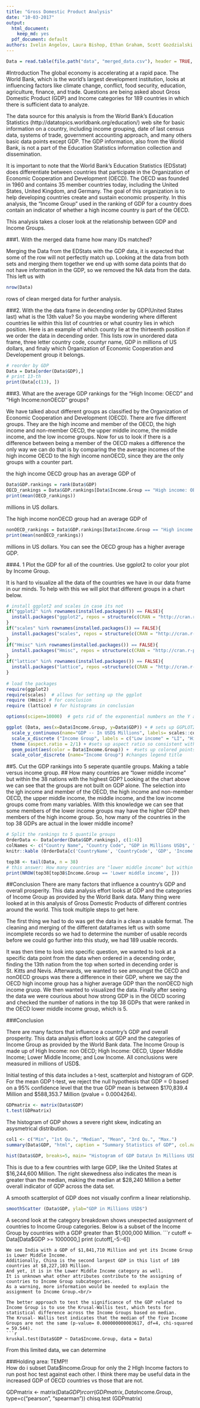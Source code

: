 ```yaml
---
title: "Gross Domestic Product Analysis"
date: "10-03-2017"
output:
  html_document:
    keep_md: yes
  pdf_document: default
authors: Ivelin Angelov, Laura Bishop, Ethan Graham, Scott Gozdzialski
---
```

```r
Data = read.table(file.path("data", "merged_data.csv"), header = TRUE, encoding='UTF-8')
```

#Introduction
The global economy is accelerating at a rapid pace.
The World Bank, which is the world's largest development institution, looks at influencing factors like climate change, conflict, food security, education, agriculture, finance, and trade.
Questions are being asked about Gross Domestic Product (GDP) and Income categories for 189 countries in which there is sufficient data to analyze. 

The data source for this analysis is from the World Bank's Education Statistics (http://datatopics.worldbank.org/education/) web site for basic information on a country, including income grouping, date of last census data, systems of trade, government accounting approach, and many others basic data points except GDP. The GDP information, also from the World Bank, is not a part of the Education Statistics information collection and dissemination. 

It is important to note that the World Bank's Education Statistics (EDSstat) does differentiate between countries that participate in the Organization of Economic Cooperation and Development (OECD). The OECD was founded in 1960 and contains 35 member countries today, including the United States, United Kingdom, and Germany.
The goal of this organization is to help developing countries create and sustain economic prosperity.
In this analysis, the  "Income Group" used in the ranking of GDP for a country does contain an indicator of whether a high income country is part of the OECD.<br/>

This analysis takes a closer look at the relationship between GDP and Income Groups.



###1. With the merged data frame how many IDs matched?

Merging the Data from the EDStats with the GDP data, it is expected that some of the row will not perfectly match up.
Looking at the data from both sets and merging them together we end up with some data points that do not have information in the GDP, so we removed the NA data from the data.
This left us with 
```r
nrow(Data)
```
rows of clean merged data for further analysis.

###2. With the the data frame in decending order by GDP(United States last) what is the 13th value?
So you maybe wondering where different countries lie within this list of countries or what country lies in which position.
Here is an example of which county lie at the thirteenth position if we order the data in decending order.
This lists row in unordered data frame, three letter country code, countyr name, GDP in millions of US dollars, and finaly which  Organization of Economic Cooperation and Developement group it belongs.

```r
# reorder by GDP
Data = Data[order(Data$GDP),]
# print 13-th
print(Data[c(13), ])
```

###3. What are the average GDP rankings for the "High Income: OECD" and "High Income:nonOECD" groups?

We have talked about different groups as classified by the Organization of Economic Cooperation and Development (OECD).
There are five different groups.
They are the high income and member of the OECD, the high income and non-member OECD, the upper middle income, the middle income, and the low income groups.
Now for us to look if there is a difference between being a member of the OECD makes a difference the only way we can do that is by comparing the the average incomes of the high income OECD to the high income nonOECD, since they are the only groups with a counter part.<br/> 

the high income OECD group has an average GDP of 
```r
Data$GDP.rankings = rank(Data$GDP)
OECD_rankings = Data$GDP.rankings[Data$Income.Group == "High income: OECD"]
print(mean(OECD_rankings))
```
millions in US dollars.<br/>

The high income nonOECD group had an average GDP of 
```r
nonOECD_rankings = Data$GDP.rankings[Data$Income.Group == "High income: nonOECD"]
print(mean(nonOECD_rankings)) 
```
millions in US dollars.
You can see the OECD group has a higher average GDP.





###4. 1	Plot the GDP for all of the countries. Use ggplot2 to color your plot by Income Group.

It is hard to visualize all the data of the countries we have in our data frame in our minds.
To help with this we will plot that different groups in a chart below.
```r
# install ggplot2 and scales in case its not
if("ggplot2" %in% rownames(installed.packages()) == FALSE){
  install.packages("ggplot2", repos = structure(c(CRAN = "http://cran.r-project.org")))
}
if("scales" %in% rownames(installed.packages()) == FALSE){
  install.packages("scales", repos = structure(c(CRAN = "http://cran.r-project.org")))
}
if("Hmisc" %in% rownames(installed.packages()) == FALSE){
  install.packages("Hmisc", repos = structure(c(CRAN = "http://cran.r-project.org")))
}
if("lattice" %in% rownames(installed.packages()) == FALSE){
  install.packages("lattice", repos =structure(c(CRAN = "http://cran.r-project.org")))
}  
  
# load the packages
require(ggplot2)
require(scales)  # allows for setting up the ggplot
require (Hmisc) # for conclusion
require (lattice) # for histograms in conclusion

options(scipen=10000)  # gets rid of the exponential numbers on the Y axis

ggplot (Data, aes(x=Data$Income.Group, y=Data$GDP)) + # sets up GGPLOT2 scatter plot
  scale_y_continuous(name="GDP -- In USD$ Millions", labels= scales::comma, expand = c(0,0), limits=c(0, 20000000), breaks=seq(0,18000000, 2000000))  + #sets up Y axis with labels and range
  scale_x_discrete ("Income Group", labels = c("Low income" = "LI", "High income: nonOECD" = "nHI", "High income: OECD" = "oHI", "Lower middle income" = "LMI", "Upper middle income" = "UMI")) + # sets up x axis for abbreviates of categorical variable to prevent overlap and promote readability
  theme (aspect.ratio = 2/1) + #sets up aspect ratio so consistent with each output
  geom_point(aes(color = Data$Income.Group)) +  #sets up colored points
  scale_color_discrete (name="Income Group") #changes legend title

```   

##5. Cut the GDP rankings into 5 seperate quantile groups. Making a table versus income group.
##   How many countries are "lower middle income" but within the 38 nations with the highest GDP?
Looking at the chart above we can see that the groups are not built on GDP alone.
The selection into the igh income and member of the OECD, the high income and non-member OECD, the upper middle income, the middle income, and the low income groups come from many variables.
With this knowledge we can see that some members of the lower income groups may have the higher GDP then members of the high income group.
So, how many of the countries in the top 38 GDPs are actual in the lower middle income?  

```r
# Split the rankings to 5 quantile groups
OrderData <- Data[order(Data$GDP.rankings), c(1:4)]
colNames <- c("Country Name", "Country Code", "GDP in Millions USD$", "Income Group")
knitr::kable (OrderData[c('CountryName', 'CountryCode', 'GDP', 'Income.Group')], col.names = colNames, align = 'c', caption = "Ranking in Income Group")

top38 <- tail(Data, n = 38)
# this answer: How many countries are "lower middle income" but within the 38 nations with the highest GDP
print(NROW(top38[top38$Income.Group == 'Lower middle income', ]))

```
##Conclusion
There are many factors that influence a country's GDP and overall prosperity.
This data analysis effort looks at GDP and the categories of Income Group as provided by the World Bank data.
Many thing were looked at in this analysis of Gross Domestic Products of different contries around the world.
This took multiple steps to get here.

The first thing we had to do was get the data in a clean a usable format.
The cleaning and merging of the different dataframes left us with some incomplete records so we had to determine the number of usable records before we could go further into this study, we had 189 usable records.<br/>

It was then time to look into specific question, we wanted to look at a specific data point from the data when ordered in a decending order, finding the 13th nation from the top when sorted in decending order is St. Kitts and Nevis.
Afterwards, we wanted to see amoungst the OECD and nonOECD groups was there a difference in their GDP, where we say the OECD high income group has a higher average GDP than the nonOECD high income gruop.
We then wanted to visualized the data.
Finally after seeing the data we were courious about how strong GDP is in the OECD scoring and checked the number of nations in the top 38 GDPs that were ranked in the OECD lower middle income group, which is 5.


###Conclusion

There are many factors that influence a country's GDP and overall prosperity.
This data analysis effort looks at GDP and the categories of Income Group as provided by the World Bank data.
The Income Group is made up of High Income: non OECD; High Income: OECD, Upper Middle Income; Lower Middle Income; and Low Income.
All conclusions were measured in millions of USD$.<br/>

Initial testing of this data includes a t-test, scatterplot and histogram of GDP.
For the mean GDP t-test, we reject the null hypothesis that GDP = 0 based on a 95% confidence level that the true GDP mean is between $170,839.4 Million and $588,353.7 Million (pvalue = 0.0004264).

```r
GDPmatrix <- matrix(Data$GDP)
t.test(GDPmatrix)
```
  
The histogram of GDP shows a severe right skew, indicating an asysmetrical distribution.  

```r
col1 <- c("Min", "1st Qu.", "Median", "Mean", "3rd Qu.", "Max.")
summary(Data$GDP, "html", caption = "Summary Statistics of GDP", col.names=col1, align='c' )

hist(Data$GDP, breaks=5, main= "Histogram of GDP Data\n In Millions USD$", xlab = "GDP", ylab="Millions USD$", col="blue")

```
  
This is due to a few countries with large GDP, like the United States at $16,244,600 Million.
The right skewedness also indicates the mean is greater than the median, making the median at $28,240 Million a better overall indicator of GDP across the data set.<br/>

A smooth scatterplot of GDP does not visually confirm a linear relationship.  
```r
smoothScatter (Data$GDP, ylab="GDP in Millions USD$")
``` 
  
A second look at the category breakdown shows unexpected assignment of countries to Income Group categories.
Below is a subset of the Income Group by countries with a GDP greater than $1,000,000 Million.
```r
cutoff <- Data[Data$GDP >= 1000000,]
print (cutoff[,-5:-6])
```
We see India with a GDP of $1,841,710 Million and yet its Income Group is Lower Middle Income.
Additionally, China is the second largest GDP in this list of 189 countries at $8,227,103 Million.
And yet, it is in the Lower Middle Income category as well.
It is unknown what other attributes contribute to the assigning of countries to Income Group subcategories.
As a warning, more information would be needed to explain the assignment to Income Group.<br/>

The better approach to test the significance of the GDP related to Income Group is to use the Krusal-Wallis test, which tests for statistical difference across the Income Groups based on median.
The Krusal- Wallis test indicates that the median of the five Income Groups are not the same (p-value= 0.000000000003617, df=4, chi-squared = 59.544).
```r
kruskal.test(Data$GDP ~ Data$Income.Group, data = Data)
```
From this limited data, we can determine 

###Holding area:  TEMP!!   
How do i subset Data$Income.Group for only the 2 HIgh Income factors to run post hoc test against each other. I think there may be useful data in the increased GDP of OECD countries vs those that are not.

GDPmatrix <- matrix(Data$GDP)
rcorr (GDPmatrix, Data$Income.Group, type=c("pearson", "spearman"))
chisq.test (GDPmatrix)
